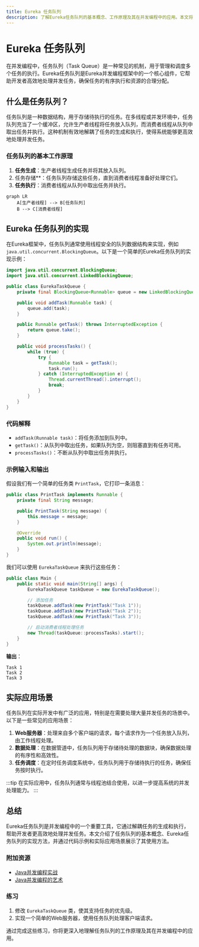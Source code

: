 ```yaml
---
title: Eureka 任务队列
description: 了解Eureka任务队列的基本概念、工作原理及其在并发编程中的应用。本文将通过代码示例和实际案例帮助你掌握任务队列的使用方法。
---
```


# Eureka 任务队列

在并发编程中，任务队列（Task Queue）是一种常见的机制，用于管理和调度多个任务的执行。Eureka任务队列是Eureka并发编程框架中的一个核心组件，它帮助开发者高效地处理并发任务，确保任务的有序执行和资源的合理分配。

## 什么是任务队列？

任务队列是一种数据结构，用于存储待执行的任务。在多线程或并发环境中，任务队列充当了一个缓冲区，允许生产者线程将任务放入队列，而消费者线程从队列中取出任务并执行。这种机制有效地解耦了任务的生成和执行，使得系统能够更高效地处理并发任务。

### 任务队列的基本工作原理

1. **任务生成**：生产者线程生成任务并将其放入队列。
2. 任务存储**：任务队列存储这些任务，直到消费者线程准备好处理它们。
3. **任务执行**：消费者线程从队列中取出任务并执行。

```mermaid
graph LR
    A[生产者线程] --> B[任务队列]
    B --> C[消费者线程]
```

## Eureka 任务队列的实现

在Eureka框架中，任务队列通常使用线程安全的队列数据结构来实现，例如 `java.util.concurrent.BlockingQueue`。以下是一个简单的Eureka任务队列的实现示例：

```java
import java.util.concurrent.BlockingQueue;
import java.util.concurrent.LinkedBlockingQueue;

public class EurekaTaskQueue {
    private final BlockingQueue<Runnable> queue = new LinkedBlockingQueue<>();

    public void addTask(Runnable task) {
        queue.add(task);
    }

    public Runnable getTask() throws InterruptedException {
        return queue.take();
    }

    public void processTasks() {
        while (true) {
            try {
                Runnable task = getTask();
                task.run();
            } catch (InterruptedException e) {
                Thread.currentThread().interrupt();
                break;
            }
        }
    }
}
```

### 代码解释

- `addTask(Runnable task)`：将任务添加到队列中。
- `getTask()`：从队列中取出任务，如果队列为空，则阻塞直到有任务可用。
- `processTasks()`：不断从队列中取出任务并执行。

### 示例输入和输出

假设我们有一个简单的任务类 `PrintTask`，它打印一条消息：

```java
public class PrintTask implements Runnable {
    private final String message;

    public PrintTask(String message) {
        this.message = message;
    }

    @Override
    public void run() {
        System.out.println(message);
    }
}
```

我们可以使用 `EurekaTaskQueue` 来执行这些任务：

```java
public class Main {
    public static void main(String[] args) {
        EurekaTaskQueue taskQueue = new EurekaTaskQueue();

        // 添加任务
        taskQueue.addTask(new PrintTask("Task 1"));
        taskQueue.addTask(new PrintTask("Task 2"));
        taskQueue.addTask(new PrintTask("Task 3"));

        // 启动消费者线程处理任务
        new Thread(taskQueue::processTasks).start();
    }
}
```

**输出**：
```
Task 1
Task 2
Task 3
```

## 实际应用场景

任务队列在实际开发中有广泛的应用，特别是在需要处理大量并发任务的场景中。以下是一些常见的应用场景：

1. **Web服务器**：处理来自多个客户端的请求，每个请求作为一个任务放入队列，由工作线程处理。
2. **数据处理**：在数据管道中，任务队列用于存储待处理的数据块，确保数据处理的有序性和高效性。
3. **任务调度**：在定时任务调度系统中，任务队列用于存储待执行的任务，确保任务按时执行。

:::tip
在实际应用中，任务队列通常与线程池结合使用，以进一步提高系统的并发处理能力。
:::

## 总结

Eureka任务队列是并发编程中的一个重要工具，它通过解耦任务的生成和执行，帮助开发者更高效地处理并发任务。本文介绍了任务队列的基本概念、Eureka任务队列的实现方法，并通过代码示例和实际应用场景展示了其使用方法。

### 附加资源

- [Java并发编程实战](https://book.douban.com/subject/10484692/)
- [Java并发编程的艺术](https://book.douban.com/subject/26591326/)

### 练习

1. 修改 `EurekaTaskQueue` 类，使其支持任务的优先级。
2. 实现一个简单的Web服务器，使用任务队列处理客户端请求。

通过完成这些练习，你将更深入地理解任务队列的工作原理及其在并发编程中的应用。
